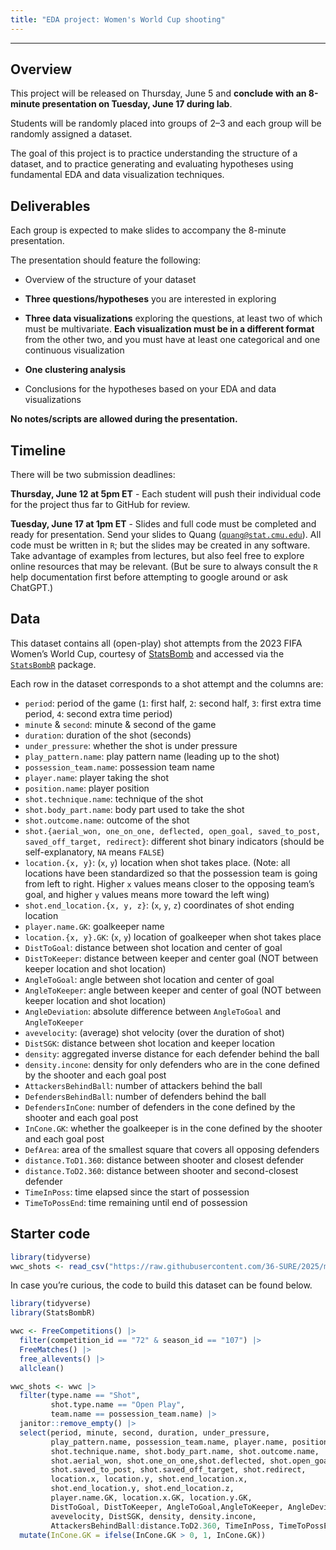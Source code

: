 ```yaml
---
title: "EDA project: Women's World Cup shooting"
---
```


---

## Overview

This project will be released on Thursday, June 5 and **conclude with an 8-minute presentation on Tuesday, June 17 during lab**.

Students will be randomly placed into groups of 2--3 and each group will be randomly assigned a dataset.

The goal of this project is to practice understanding the structure of a dataset, and to practice generating and evaluating hypotheses using fundamental EDA and data visualization techniques.

## Deliverables

Each group is expected to make slides to accompany the 8-minute presentation.

The presentation should feature the following:

-   Overview of the structure of your dataset

-   **Three questions/hypotheses** you are interested in exploring

-   **Three data visualizations** exploring the questions, at least two of which must be multivariate. **Each visualization must be in a different format** from the other two, and you must have at least one categorical and one continuous visualization

-   **One clustering analysis**

-   Conclusions for the hypotheses based on your EDA and data visualizations

**No notes/scripts are allowed during the presentation.**

## Timeline

There will be two submission deadlines:

**Thursday, June 12 at 5pm ET** - Each student will push their individual code for the project thus far to GitHub for review.

**Tuesday, June 17 at 1pm ET** - Slides and full code must be completed and ready for presentation. Send your slides to Quang ([`quang@stat.cmu.edu`](mailto:quang@stat.cmu.edu)). All code must be written in `R`; but the slides may be created in any software. Take advantage of examples from lectures, but also feel free to explore online resources that may be relevant. (But be sure to always consult the `R` help documentation first before attempting to google around or ask ChatGPT.)

## Data

This dataset contains all (open-play) shot attempts from the 2023 FIFA Women's World Cup, courtesy of [StatsBomb](https://statsbomb.com/news/statsbomb-release-free-2023-womens-world-cup-data/) and accessed via the [`StatsBombR`](https://github.com/statsbomb/StatsBombR) package.

Each row in the dataset corresponds to a shot attempt and the columns are:

* `period`: period of the game (`1`: first half, `2`: second half, `3`: first extra time period, `4`: second extra time period)          
* `minute` & `second`: minute & second of the game
* `duration`: duration of the shot (seconds)            
* `under_pressure`: whether the shot is under pressure
* `play_pattern.name`: play pattern name (leading up to the shot)
* `possession_team.name`: possession team name
* `player.name`: player taking the shot
* `position.name`: player position
* `shot.technique.name`: technique of the shot
* `shot.body_part.name`: body part used to take the shot
* `shot.outcome.name`: outcome of the shot
* `shot.{aerial_won, one_on_one, deflected, open_goal, saved_to_post, saved_off_target, redirect}`: different shot binary indicators (should be self-explanatory, `NA` means `FALSE`)
* `location.{x, y}`: (`x`, `y`) location when shot takes place. (Note: all locations have been standardized so that the possession team is going from left to right. Higher `x` values means closer to the opposing team's goal, and higher `y` values means more toward the left wing)
* `shot.end_location.{x, y, z}`:  (`x`, `y`, `z`) coordinates of shot ending location
* `player.name.GK`: goalkeeper name
* `location.{x, y}.GK`: (`x`, `y`) location of goalkeeper when shot takes place
* `DistToGoal`: distance between shot location and center of goal           
* `DistToKeeper`: distance between keeper and center goal (NOT between keeper location and shot location)
* `AngleToGoal`: angle between shot location and center of goal     
* `AngleToKeeper`: angle between keeper and center of goal (NOT between keeper location and shot location)
* `AngleDeviation`: absolute difference between `AngleToGoal` and `AngleToKeeper`
* `avevelocity`: (average) shot velocity (over the duration of shot)      
* `DistSGK`: distance between shot location and keeper location
* `density`: aggregated inverse distance for each defender behind the ball
* `density.incone`: density for only defenders who are in the cone defined by the shooter and each goal post
* `AttackersBehindBall`: number of attackers behind the ball
* `DefendersBehindBall`: number of defenders behind the ball
* `DefendersInCone`: number of defenders in the cone defined by the shooter and each goal post  
* `InCone.GK`: whether the goalkeeper is in the cone defined by the shooter and each goal post    
* `DefArea`: area of the smallest square that covers all opposing defenders           
* `distance.ToD1.360`: distance between shooter and closest defender  
* `distance.ToD2.360`: distance between shooter and second-closest defender      
* `TimeInPoss`: time elapsed since the start of possession         
* `TimeToPossEnd`: time remaining until end of possession

## Starter code

```r
library(tidyverse)
wwc_shots <- read_csv("https://raw.githubusercontent.com/36-SURE/2025/main/data/wwc_shots.csv")
```

In case you're curious, the code to build this dataset can be found below.

```r
library(tidyverse)
library(StatsBombR)

wwc <- FreeCompetitions() |> 
  filter(competition_id == "72" & season_id == "107") |> 
  FreeMatches() |> 
  free_allevents() |> 
  allclean()

wwc_shots <- wwc |>
  filter(type.name == "Shot", 
         shot.type.name == "Open Play", 
         team.name == possession_team.name) |> 
  janitor::remove_empty() |> 
  select(period, minute, second, duration, under_pressure, 
         play_pattern.name, possession_team.name, player.name, position.name, 
         shot.technique.name, shot.body_part.name, shot.outcome.name, 
         shot.aerial_won, shot.one_on_one,shot.deflected, shot.open_goal, 
         shot.saved_to_post, shot.saved_off_target, shot.redirect, 
         location.x, location.y, shot.end_location.x, 
         shot.end_location.y, shot.end_location.z, 
         player.name.GK, location.x.GK, location.y.GK, 
         DistToGoal, DistToKeeper, AngleToGoal,AngleToKeeper, AngleDeviation, 
         avevelocity, DistSGK, density, density.incone, 
         AttackersBehindBall:distance.ToD2.360, TimeInPoss, TimeToPossEnd) |> 
  mutate(InCone.GK = ifelse(InCone.GK > 0, 1, InCone.GK))
```

<!-- # density/cone -->
<!-- # https://github.com/statsbomb/open-data/issues/3 -->

<!-- # freeze frames -->
<!-- # cone visual -->
<!-- # https://statsbomb.com/news/statsbomb-data-case-studies-freeze-frames-and-defender-locations/ -->